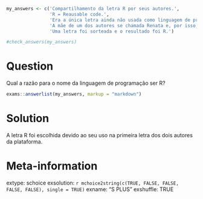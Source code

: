 ```r
my_answers <- c('Compartilhamento da letra R por seus autores.', 
                'R = Reausable code.',
                'Era a única letra ainda não usada como linguagem de programação.',
                'A mãe de um dos autores se chamada Renata e, por isso, ele homenageou-a com o nome R.',
                'Uma letra foi sorteada e o resultado foi R.')

#check_answers(my_answers)
```

Question
========

Qual a razão para o nome da linguagem de programação ser R?


```r
exams::answerlist(my_answers, markup = "markdown")
```

Solution
================

A letra R foi escolhida devido ao seu uso na primeira letra dos dois autores da plataforma. 

Meta-information
================
extype: schoice
exsolution: `r mchoice2string(c(TRUE, FALSE, FALSE, FALSE, FALSE), single = TRUE)`
exname: "S PLUS"
exshuffle: TRUE

